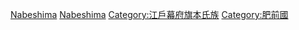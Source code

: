 {{Catnav|頁面分類|人物|各國人物|日本人|日本氏族}}
{{Catnav|頁面分類|...|系譜學|姓氏|日本氏族}}
{{Catnav|頁面分類|...|家世與傳承|家族|日本氏族}}

{{catmore}}
[[Category:外樣大名氏族|Nabeshima]]
[[Category:佐佐木氏|Nabeshima]]
[[Category:江戶幕府旗本氏族|Category:江戶幕府旗本氏族]]
[[Category:肥前國|Category:肥前國]]